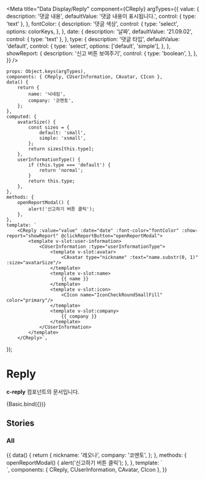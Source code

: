 
<Meta
	title="Data Display/Reply"
	component={CReply}
	argTypes={{
		value: {
			description: '댓글 내용',
			defaultValue: '댓글 내용이 표시됩니다.',
			control: { type: 'text' },
		},
		fontColor: {
			description: '댓글 색상',
      control: {
        type: 'select',
        options: colorKeys,
      },
		},
		date: {
			description: '날짜',
			defaultValue: '21.09.02',
			control: { type: 'text' },
		},
		type: {
			description: '댓글 타입',
			defaultValue: 'default',
			control: {
				type: 'select',
				options: ['default', 'simple'],
			},
		},
		showReport: {
			description: '신고 버튼 보여주기',
			control: {
				type: 'boolean',
			},
		},
	}}
/>

	props: Object.keys(argTypes),
	components: { CReply, CUserInformation, CAvatar, CIcon },
	data() {
		return {
			name: '닉네임',
			company: '코멘토',
		};
	},
	computed: {
		avatarSize() {
			const sizes = {
				default: 'small',
				simple: 'xsmall',
			};
			return sizes[this.type];
		},
		userInformationType() {
			if (this.type === 'default') {
				return 'normal';
			}
			return this.type;
		},
	},
	methods: {
		openReportModal() {
			alert('신고하기 버튼 클릭');
		},
	},
	template: `
        <CReply :value="value" :date="date" :font-color="fontColor" :show-report="showReport" @clickReportButton="openReportModal">
            <template v-slot:user-information>
                <CUserInformation :type="userInformationType">
                    <template v-slot:avatar>
                        <CAvatar type="nickname" :text="name.substr(0, 1)" :size="avatarSize"/>
                    </template>
                    <template v-slot:name>
                        {{ name }}
                    </template>
                    <template v-slot:icon>
                        <CIcon name="IconCheckRoundSmallFill" color="primary"/>
                    </template>
                    <template v-slot:company>
                        {{ company }}
                    </template>
                </CUserInformation>
            </template>
        </CReply>`,
});

# Reply

**c-reply** 컴포넌트의 문서입니다.

<Story name="Basic" height="100px">
	{Basic.bind({})}
</Story>

<ArgsTable story="Basic" />

## Stories

### All

<Canvas>
	<Story name="All" height="100px">
		{{
			data() {
				return {
					nickname: '레오나',
					company: '코멘토',
				};
			},
			methods: {
				openReportModal() {
					alert('신고하기 버튼 클릭');
				},
			},
			template: `
                <div>
                    <CReply value="댓글 내용이 표시됩니다." date="21.09.02" @clickReportButton="openReportModal">
                        <template v-slot:user-information>
                            <CUserInformation type="normal">
                                <template v-slot:avatar>
                                    <CAvatar type="nickname" :text="nickname.substr(0, 1)" size="small"/>
                                </template>
                                <template v-slot:name>
                                    {{ nickname }}
                                </template>
                                <template v-slot:icon>
                                    <CIcon name="IconCheckRoundSmallFill" color="primary"/>
                                </template>
                                <template v-slot:company>
                                    {{ company }}
                                </template>
                            </CUserInformation>
                        </template>
                    </CReply>
                    <CReply value="댓글 내용이 표시됩니다." date="21.09.02">
                        <template v-slot:user-information>
                            <CUserInformation type="simple">
                                <template v-slot:avatar>
                                    <CAvatar type="nickname" :text="nickname.substr(0, 1)" size="xsmall"/>
                                </template>
                                <template v-slot:name>
                                    {{ nickname }}
                                </template>
                                <template v-slot:icon>
                                    <CIcon name="IconCheckRoundSmallFill" color="primary"/>
                                </template>
                                <template v-slot:company>
                                    {{ company }}
                                </template>
                            </CUserInformation>
                        </template>
                    </CReply>
                </div>
            `,
			components: { CReply, CUserInformation, CAvatar, CIcon },
		}}
	</Story>
</Canvas>
